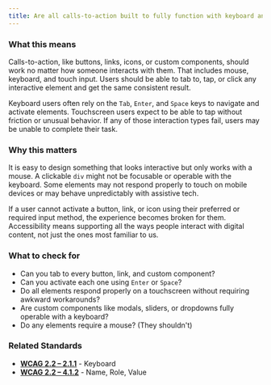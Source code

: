```yaml
---
title: Are all calls-to-action built to fully function with keyboard and touch in addition to the mouse?
---
```


### What this means
Calls-to-action, like buttons, links, icons, or custom components, should work no matter how someone interacts with them. That includes mouse, keyboard, and touch input. Users should be able to tab to, tap, or click any interactive element and get the same consistent result.

Keyboard users often rely on the `Tab`, `Enter`, and `Space` keys to navigate and activate elements. Touchscreen users expect to be able to tap without friction or unusual behavior. If any of those interaction types fail, users may be unable to complete their task.

### Why this matters
It is easy to design something that looks interactive but only works with a mouse. A clickable `div` might not be focusable or operable with the keyboard. Some elements may not respond properly to touch on mobile devices or may behave unpredictably with assistive tech.

If a user cannot activate a button, link, or icon using their preferred or required input method, the experience becomes broken for them. Accessibility means supporting all the ways people interact with digital content, not just the ones most familiar to us.

### What to check for
- Can you tab to every button, link, and custom component?
- Can you activate each one using `Enter` or `Space`?
- Do all elements respond properly on a touchscreen without requiring awkward workarounds?
- Are custom components like modals, sliders, or dropdowns fully operable with a keyboard?
- Do any elements require a mouse? (They shouldn't)

### Related Standards
- **[WCAG 2.2 – 2.1.1](https://www.w3.org/WAI/WCAG22/Understanding/keyboard.html)** - Keyboard
- **[WCAG 2.2 – 4.1.2](https://www.w3.org/WAI/WCAG22/Understanding/name-role-value.html)** - Name, Role, Value
